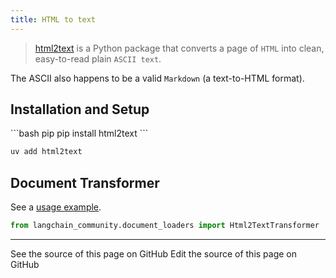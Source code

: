 ```yaml
---
title: HTML to text
---
```


>[html2text](https://github.com/Alir3z4/html2text/) is a Python package that converts a page of `HTML` into clean, easy-to-read plain `ASCII text`.

The ASCII also happens to be a valid `Markdown` (a text-to-HTML format).

## Installation and Setup

<CodeGroup>
```bash pip
pip install html2text
```

```bash uv
uv add html2text
```
</CodeGroup>

## Document Transformer

See a [usage example](/oss/python/integrations/document_transformers/html2text).

```python
from langchain_community.document_loaders import Html2TextTransformer
```

---

<CardGroup cols={2}>
  <Card title="View Source" icon="eye" href="https://github.com/langchain-ai/docs/blob/main/src/oss/python/integrations/providers/html2text.mdx">
    See the source of this page on GitHub
  </Card>
  <Card title="Edit Source" icon="pen-to-square" href="https://github.com/langchain-ai/docs/edit/main/src/oss/python/integrations/providers/html2text.mdx">
    Edit the source of this page on GitHub
  </Card>
</CardGroup>
